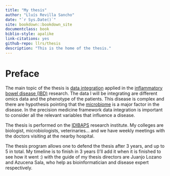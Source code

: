 ```yaml
--- 
title: "My thesis"
author: "Lluís Revilla Sancho"
date: "`r Sys.Date()`"
site: bookdown::bookdown_site
documentclass: book
biblio-style: apalike
link-citations: yes
github-repo: llrs/thesis
description: "This is the home of the thesis."
---
```


# Preface {-}

The main topic of the thesis is 
[data integration](https://en.wikipedia.org/wiki/Data_integration) applied in the 
[inflammatory bowel disease (IBD)](https://en.wikipedia.org/wiki/Inflammatory_bowel_disease) 
research. The data I will be integrating are different omics data and the 
phenotype of the patients. This disease is complex and there are hypothesis 
pointing that the [microbiome](https://en.wikipedia.org/wiki/Microbiota) is a 
major factor in the disease. In the precision medicine framework data integration
is important to consider all the relevant variables that influence a disease.

The thesis is performed on the [IDIBAPS](http://www.idibaps.org/) research 
institute. My colleges are biologist, microbiologists, veterinaries... and we 
have weekly meetings with the doctors visiting at the nearby hospital.

The thesis program allows one to defend the thesis after 3 years, and up to 5 
in total. My timeline is to finish in 3 years (I'll add it when it is finished 
to see how it went :) with the guide of my thesis directors are Juanjo Lozano 
and Azucena Sala, who help as bioinformatician and disease expert respectively.
